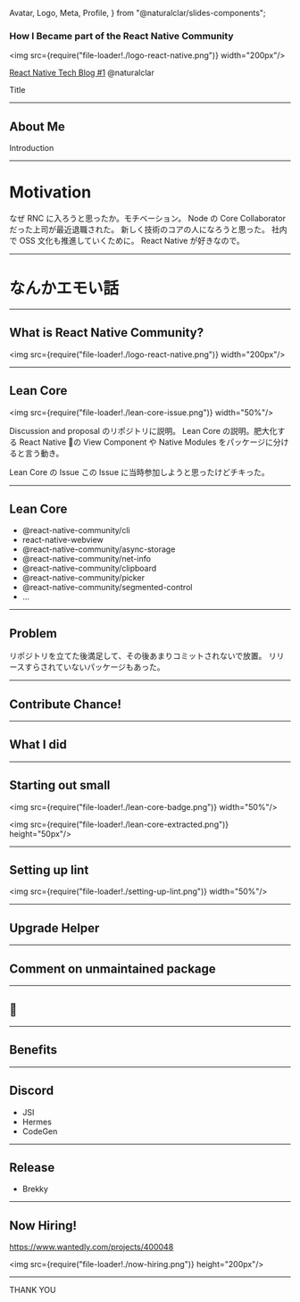 Avatar,
Logo,
Meta,
Profile,
} from "@naturalclar/slides-components";

<Head>
  <Meta
    title="how-i-became-part-of-the-react-native-community"
    description="Enter description here"
    publishedAt={'2020-02-25T14:32:44.467Z'}
    host="https://how-i-became-part-of-the-react-native-community.naturalclar.now.sh"
  />
</Head>

### How I Became part of the React Native Community

<img src={require("file-loader!./logo-react-native.png")} width="200px"/>

[React Native Tech Blog #1](https://ducklings.connpass.com/event/164844/)
@naturalclar

<Notes>Title</Notes>

---

## About Me

<Profile />

<Notes>Introduction</Notes>

---

# Motivation

<Notes>
なぜ RNC に入ろうと思ったか。モチベーション。
Node の Core Collaborator だった上司が最近退職された。
新しく技術のコアの人になろうと思った。
社内で OSS 文化も推進していくために。
React Native が好きなので。
</Notes>

---

# なんかエモい話

---

## What is React Native Community?

<img src={require("file-loader!./logo-react-native.png")} width="200px"/>

---

## Lean Core

<img src={require("file-loader!./lean-core-issue.png")} width="50%"/>

<Notes>
Discussion and proposal のリポジトリに説明。
Lean Core の説明。肥大化する React Native の View Component や Native Modules をパッケージに分けると言う動き。

Lean Core の Issue
この Issue に当時参加しようと思ったけどチキった。
</Notes>

---

## Lean Core

- @react-native-community/cli
- react-native-webview
- @react-native-community/async-storage
- @react-native-community/net-info
- @react-native-community/clipboard
- @react-native-community/picker
- @react-native-community/segmented-control
- ...

---

## Problem

<Notes>
リポジトリを立てた後満足して、その後あまりコミットされないで放置。
リリースすらされていないパッケージもあった。
</Notes>

---

## Contribute Chance!

---

## What I did

--- 

## Starting out small

<img src={require("file-loader!./lean-core-badge.png")} width="50%"/>

<img src={require("file-loader!./lean-core-extracted.png")} height="50px"/>

<Notes>

</Notes>

---

## Setting up lint

<img src={require("file-loader!./setting-up-lint.png")} width="50%"/>

---

## Upgrade Helper

---

## Comment on unmaintained package

---

## :tada:

---

## Benefits

---

## Discord

- JSI
- Hermes
- CodeGen

---

## Release

- Brekky


---

## Now Hiring!

https://www.wantedly.com/projects/400048

<img src={require("file-loader!./now-hiring.png")} height="200px"/>

---

THANK YOU

